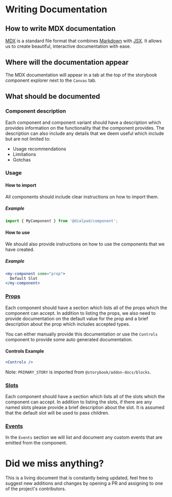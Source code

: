 
<Meta title="Docs/Storybook/Writing Documentation" />

# Writing Documentation

## How to write MDX documentation

[MDX]((https://storybook.js.org/docs/vue/api/mdx)) is a standard file format that combines
[Markdown](https://guides.github.com/features/mastering-markdown/) with [JSX](https://facebook.github.io/jsx/). It
allows us to create beautiful, interactive documentation with ease.

## Where will the documentation appear

The MDX documentation will appear in a tab at the top of the storybook component explorer next to the `Canvas` tab.

## What should be documented

### Component description

Each component and component variant should have a description which provides information on the functionality that the
component provides. The description can also include any details that we deem useful which include but are not limited
to:

* Usage recommendations
* Limitations
* Gotchas

### Usage

#### How to import

All components should include clear instructions on how to import them.

##### Example

```js
import { MyComponent } from '@dialpad/component';
```

#### How to use

We should also provide instructions on how to use the components that we have created.

##### Example

```jsx
<my-component some="prop">
  Default Slot
</my-component>
```

### [Props](https://v3.vuejs.org/guide/component-props.html)

Each component should have a section which lists all of the props which the component can accept. In addition to listing
the props, we also need to provide documentation on the default value for the prop and a brief description about the
prop which includes accepted types.

You can either manually provide this documentation or use the `Controls` component to provide some auto generated
documentation.

#### Controls Example

```jsx
<Controls />
```

Note: `PRIMARY_STORY` is imported from `@storybook/addon-docs/blocks`.

### [Slots](https://v3.vuejs.org/guide/component-slots.html)

Each component should have a section which lists all of the slots which the component can accept. In addition to
listing the slots, if there are any named slots please provide a brief description about the slot. It is assumed that
the default slot will be used to pass children.

### [Events](https://v3.vuejs.org/guide/component-custom-events.html)

In the `Events` section we will list and document any custom events that are emitted from the component.

# Did we miss anything?

This is a living document that is constantly being updated, feel free to suggest new additions and changes by opening
a PR and assigning to one of the project's contributors.
